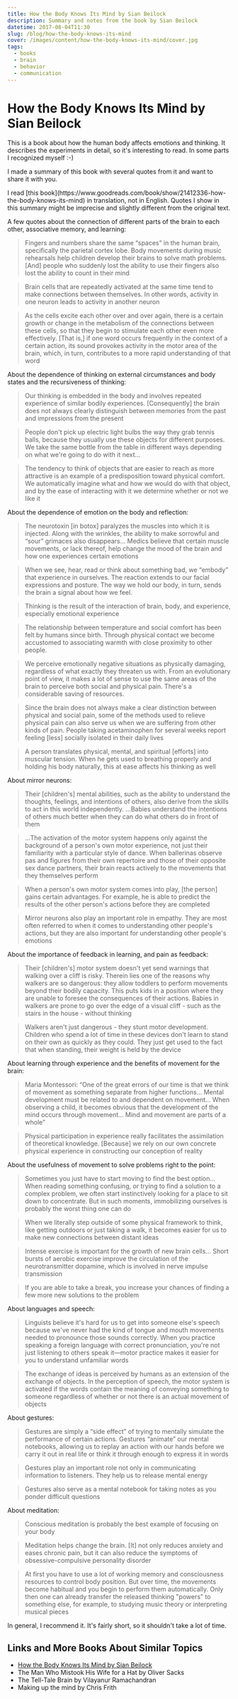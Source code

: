 ```yaml
---
title: How the Body Knows Its Mind by Sian Beilock
description: Summary and notes from the book by Sian Beilock
datetime: 2017-08-04T11:30
slug: /blog/how-the-body-knows-its-mind
cover: /images/content/how-the-body-knows-its-mind/cover.jpg
tags:
  - books
  - brain
  - behavior
  - communication
---
```


# How the Body Knows Its Mind by Sian Beilock

This is a book about how the human body affects emotions and thinking. It describes the experiments in detail, so it's interesting to read. In some parts I recognized myself <nobr>:-)</nobr>

I made a summary of this book with several quotes from it and want to share it with you.

<SideNote>
  I read [this book](https://www.goodreads.com/book/show/21412336-how-the-body-knows-its-mind) in
  translation, not in English. Quotes I show in this summary might be imprecise and slightly
  different from the original text.
</SideNote>

A few quotes about the connection of different parts of the brain to each other, associative memory, and learning:

> Fingers and numbers share the same “spaces” in the human brain, specifically the parietal cortex lobe. Body movements during music rehearsals help children develop their brains to solve math problems. [And] people who suddenly lost the ability to use their fingers also lost the ability to count in their mind

> Brain cells that are repeatedly activated at the same time tend to make connections between themselves. In other words, activity in one neuron leads to activity in another neuron

> As the cells excite each other over and over again, there is a certain growth or change in the metabolism of the connections between these cells, so that they begin to stimulate each other even more effectively. [That is,] if one word occurs frequently in the context of a certain action, its sound provokes activity in the motor area of the brain, which, in turn, contributes to a more rapid understanding of that word

About the dependence of thinking on external circumstances and body states and the recursiveness of thinking:

> Our thinking is embedded in the body and involves repeated experience of similar bodily experiences. [Consequently] the brain does not always clearly distinguish between memories from the past and impressions from the present

> People don't pick up electric light bulbs the way they grab tennis balls, because they usually use these objects for different purposes. We take the same bottle from the table in different ways depending on what we're going to do with it next...

> The tendency to think of objects that are easier to reach as more attractive is an example of a predisposition toward physical comfort. We automatically imagine what and how we would do with that object, and by the ease of interacting with it we determine whether or not we like it

About the dependence of emotion on the body and reflection:

> The neurotoxin [in botox] paralyzes the muscles into which it is injected. Along with the wrinkles, the ability to make sorrowful and “sour” grimaces also disappears... Medics believe that certain muscle movements, or lack thereof, help change the mood of the brain and how one experiences certain emotions

> When we see, hear, read or think about something bad, we “embody” that experience in ourselves. The reaction extends to our facial expressions and posture. The way we hold our body, in turn, sends the brain a signal about how we feel.

> Thinking is the result of the interaction of brain, body, and experience, especially emotional experience

> The relationship between temperature and social comfort has been felt by humans since birth. Through physical contact we become accustomed to associating warmth with close proximity to other people.

> We perceive emotionally negative situations as physically damaging, regardless of what exactly they threaten us with. From an evolutionary point of view, it makes a lot of sense to use the same areas of the brain to perceive both social and physical pain. There's a considerable saving of resources.

> Since the brain does not always make a clear distinction between physical and social pain, some of the methods used to relieve physical pain can also serve us when we are suffering from other kinds of pain. People taking acetaminophen for several weeks report feeling [less] socially isolated in their daily lives

> A person translates physical, mental, and spiritual [efforts] into muscular tension. When he gets used to breathing properly and holding his body naturally, this at ease affects his thinking as well

About mirror neurons:

> Their [children's] mental abilities, such as the ability to understand the thoughts, feelings, and intentions of others, also derive from the skills to act in this world independently. ...Babies understand the intentions of others much better when they can do what others do in front of them

> ...The activation of the motor system happens only against the background of a person's own motor experience, not just their familiarity with a particular style of dance. When ballerinas observe pas and figures from their own repertoire and those of their opposite sex dance partners, their brain reacts actively to the movements that they themselves perform

> When a person's own motor system comes into play, [the person] gains certain advantages. For example, he is able to predict the results of the other person's actions before they are completed

> Mirror neurons also play an important role in empathy. They are most often referred to when it comes to understanding other people's actions, but they are also important for understanding other people's emotions

About the importance of feedback in learning, and pain as feedback:

> Their [children's] motor system doesn't yet send warnings that walking over a cliff is risky. Therein lies one of the reasons why walkers are so dangerous: they allow toddlers to perform movements beyond their bodily capacity. This puts kids in a position where they are unable to foresee the consequences of their actions. Babies in walkers are prone to go over the edge of a visual cliff - such as the stairs in the house - without thinking

> Walkers aren't just dangerous - they stunt motor development. Children who spend a lot of time in these devices don't learn to stand on their own as quickly as they could. They just get used to the fact that when standing, their weight is held by the device

About learning through experience and the benefits of movement for the brain:

> Maria Montessori: “One of the great errors of our time is that we think of movement as something separate from higher functions... Mental development must be related to and dependent on movement... When observing a child, it becomes obvious that the development of the mind occurs through movement... Mind and movement are parts of a whole”

> Physical participation in experience really facilitates the assimilation of theoretical knowledge. [Because] we rely on our own concrete physical experience in constructing our conception of reality

About the usefulness of movement to solve problems right to the point:

> Sometimes you just have to start moving to find the best option... When reading something confusing, or trying to find a solution to a complex problem, we often start instinctively looking for a place to sit down to concentrate. But in such moments, immobilizing ourselves is probably the worst thing one can do

> When we literally step outside of some physical framework to think, like getting outdoors or just taking a walk, it becomes easier for us to make new connections between distant ideas

> Intense exercise is important for the growth of new brain cells... Short bursts of aerobic exercise improve the circulation of the neurotransmitter dopamine, which is involved in nerve impulse transmission

> If you are able to take a break, you increase your chances of finding a few more new solutions to the problem

About languages and speech:

> Linguists believe it's hard for us to get into someone else's speech because we've never had the kind of tongue and mouth movements needed to pronounce those sounds correctly. When you practice speaking a foreign language with correct pronunciation, you're not just listening to others speak it—motor practice makes it easier for you to understand unfamiliar words

> The exchange of ideas is perceived by humans as an extension of the exchange of objects. In the perception of speech, the motor system is activated if the words contain the meaning of conveying something to someone regardless of whether or not there is an actual movement of objects

About gestures:

> Gestures are simply a “side effect” of trying to mentally simulate the performance of certain actions. Gestures “animate” our mental notebooks, allowing us to replay an action with our hands before we carry it out in real life or think it through enough to express it in words

> Gestures play an important role not only in communicating information to listeners. They help us to release mental energy

> Gestures also serve as a mental notebook for taking notes as you ponder difficult questions

About meditation:

> Conscious meditation is probably the best example of focusing on your body

> Meditation helps change the brain. [It] not only reduces anxiety and eases chronic pain, but it can also reduce the symptoms of obsessive-compulsive personality disorder

> At first you have to use a lot of working memory and consciousness resources to control body position. But over time, the movements become habitual and you begin to perform them automatically. Only then one can already transfer the released thinking "powers" to something else, for example, to studying music theory or interpreting musical pieces

In general, I recommend it. It's fairly short, so it shouldn't take a lot of time.

## Links and More Books About Similar Topics

- [How the Body Knows Its Mind by Sian Beilock](https://www.goodreads.com/book/show/21412336-how-the-body-knows-its-mind)
- The Man Who Mistook His Wife for a Hat by Oliver Sacks
- The Tell-Tale Brain by Vilayanur Ramachandran
- Making up the mind by Chris Frith
